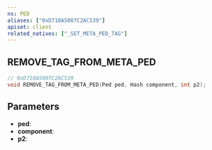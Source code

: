 ```yaml
---
ns: PED
aliases: ["0xD710A5007C2AC539"]
apiset: client
related_natives: ["_SET_META_PED_TAG"]
---
```

## REMOVE_TAG_FROM_META_PED

```c
// 0xD710A5007C2AC539
void REMOVE_TAG_FROM_META_PED(Ped ped, Hash component, int p2);
```


## Parameters
* **ped**:
* **component**:
* **p2**: